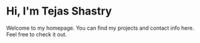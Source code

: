 # Hi, I'm Tejas Shastry

Welcome to my homepage. You can find my projects  and contact info here. Feel free to check it out. 